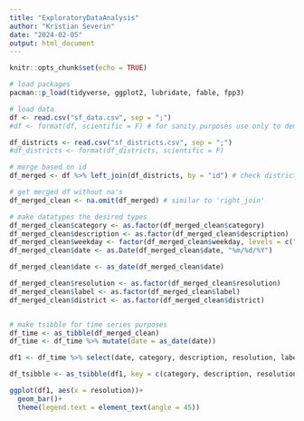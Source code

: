 ```yaml
---
title: "ExploratoryDataAnalysis"
author: "Kristian Severin"
date: "2024-02-05"
output: html_document
---
```


```r
knitr::opts_chunk$set(echo = TRUE)
```


```r
# load packages
pacman::p_load(tidyverse, ggplot2, lubridate, fable, fpp3)

```

```r
# load data
df <- read.csv("sf_data.csv", sep = ";") 
#df <- format(df, scientific = F) # for sanity purposes use only to demonstrate correct joined df's

df_districts <- read.csv("sf_districts.csv", sep = ";")
#df_districts <- format(df_districts, scientific = F)

```

```r
# merge based on id
df_merged <- df %>% left_join(df_districts, by = "id") # check district:mission and label:violent match id:18023216504170

# get merged df without na's
df_merged_clean <- na.omit(df_merged) # similar to 'right_join'
```


```r
# make datatypes the desired types
df_merged_clean$category <- as.factor(df_merged_clean$category)
df_merged_clean$description <- as.factor(df_merged_clean$description)
df_merged_clean$weekday <- factor(df_merged_clean$weekday, levels = c("monday", "tuesday", "wednesday", "thursday", "friday", "saturday", "sunday"), ordered = TRUE)
df_merged_clean$date <- as.Date(df_merged_clean$date, "%m/%d/%Y")

df_merged_clean$date <- as_date(df_merged_clean$date)

df_merged_clean$resolution <- as.factor(df_merged_clean$resolution)
df_merged_clean$label <- as.factor(df_merged_clean$label)
df_merged_clean$district <- as.factor(df_merged_clean$district)



```

```r
# make tsibble for time series purposes
df_time <- as_tibble(df_merged_clean)
df_time <- df_time %>% mutate(date = as_date(date))

df1 <- df_time %>% select(date, category, description, resolution, label, district)

```


```r
df_tsibble <- as_tsibble(df1, key = c(category, description, resolution, label, district), index = date)

```



```r
ggplot(df1, aes(x = resolution))+
  geom_bar()+
  theme(legend.text = element_text(angle = 45))
```


